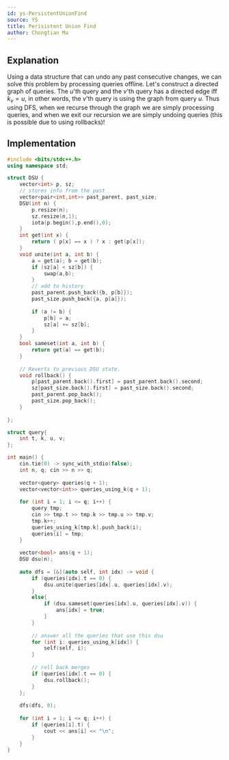 ```yaml
---
id: ys-PersistentUnionFind
source: YS
title: Perisistent Union Find
author: Chongtian Ma
---
```


## Explanation

Using a data structure that can undo any past consecutive changes, we can solve this problem by processing queries offline. Let's construct a 
directed graph of queries. The $u$'th query and the $v$'th query has a directed edge iff $k_v = u$,  in other words, the $v$'th query is using the graph from query $u$. Thus using DFS, when we recurse through the graph we are simply processing queries, and when we exit our recursion we are simply undoing queries (this is possible due to using rollbacks)!

## Implementation

<LanguageSection>

<CPPSection>

```cpp
#include <bits/stdc++.h>
using namespace std;

struct DSU {
	vector<int> p, sz;
	// stores info from the past
	vector<pair<int,int>> past_parent, past_size;
	DSU(int n) {
		p.resize(n);
		sz.resize(n,1);
		iota(p.begin(),p.end(),0);
	}
	int get(int x) {
		return ( p[x] == x ) ? x : get(p[x]);
	}
	void unite(int a, int b) {
		a = get(a); b = get(b);
		if (sz[a] < sz[b]) {
			swap(a,b);
		}
		// add to history
		past_parent.push_back({b, p[b]});
		past_size.push_back({a, p[a]});
		
		if (a != b) {
			p[b] = a;
			sz[a] += sz[b];
		}
	}
	bool sameset(int a, int b) {
		return get(a) == get(b);
	}
	
	// Reverts to previous DSU state.
	void rollback() {
		p[past_parent.back().first] = past_parent.back().second;
		sz[past_size.back().first] = past_size.back().second;
		past_parent.pop_back();
		past_size.pop_back();
	}
	
};

struct query{
	int t, k, u, v;
};

int main() {
	cin.tie(0) -> sync_with_stdio(false);
	int n, q; cin >> n >> q;
	
	vector<query> queries(q + 1);
	vector<vector<int>> queries_using_k(q + 1);
	
	for (int i = 1; i <= q; i++) {
		query tmp;
		cin >> tmp.t >> tmp.k >> tmp.u >> tmp.v;
		tmp.k++;
		queries_using_k[tmp.k].push_back(i);
		queries[i] = tmp;
	}
	
	vector<bool> ans(q + 1);
	DSU dsu(n);
	
	auto dfs = [&](auto self, int idx) -> void {
		if (queries[idx].t == 0) {
			dsu.unite(queries[idx].u, queries[idx].v);
		}
		else{
			if (dsu.sameset(queries[idx].u, queries[idx].v)) {
				ans[idx] = true;
			}
		}
		
		// answer all the queries that use this dsu
		for (int i: queries_using_k[idx]) {
			self(self, i);
		}
		
		// roll back merges
		if (queries[idx].t == 0) {
			dsu.rollback();
		}
	};
	
	dfs(dfs, 0);
	
	for (int i = 1; i <= q; i++) {
		if (queries[i].t) {
			cout << ans[i] << "\n";
		}
	}
}

```

</CPPSection>

</LanguageSection>
